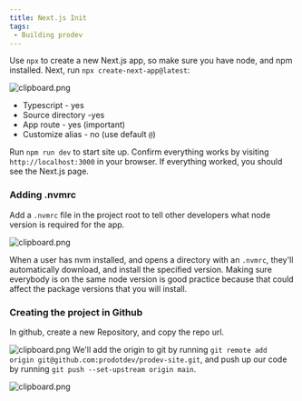 ```yaml
---
title: Next.js Init
tags: 
 - Building prodev
---
```


Use `npx` to create a new Next.js app, so make sure you have node, and npm installed. Next, run `npx create-next-app@latest`:

![clipboard.png](inkdrop://file:Vg4jiua15)

- Typescript - yes
- Source directory -yes
- App route - yes (important)
- Customize alias - no (use default `@`)


Run `npm run dev` to start site up. Confirm everything works by visiting `http://localhost:3000` in your browser. If everything worked, you should see the Next.js page.

### Adding .nvmrc

Add a `.nvmrc` file in the project root to tell other developers what node version is required for the app.

![clipboard.png](inkdrop://file:TzBX0GIxj)

When a user has nvm installed, and opens a directory with an `.nvmrc`, they'll automatically download, and install the specified version. Making sure everybody is on the same node version is good practice because that could affect the package versions that you will install.

### Creating the project in Github

In github, create a new Repository, and copy the repo url.

![clipboard.png](inkdrop://file:qlddQUwNR)
We'll add the origin to git by running `git remote add origin git@github.com:prodotdev/prodev-site.git`, and push up our code by running `git push --set-upstream origin main`.

![clipboard.png](inkdrop://file:oJjOgSiE-)
